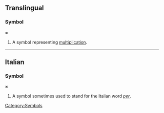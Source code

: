 ==Translingual==
===Symbol===
'''×'''

#A symbol representing [[multiplication]].

----
==Italian==
===Symbol===
'''×'''

#A symbol sometimes used to stand for the Italian word ''[[per#Italian|per]]''.

[[Category:Symbols]]